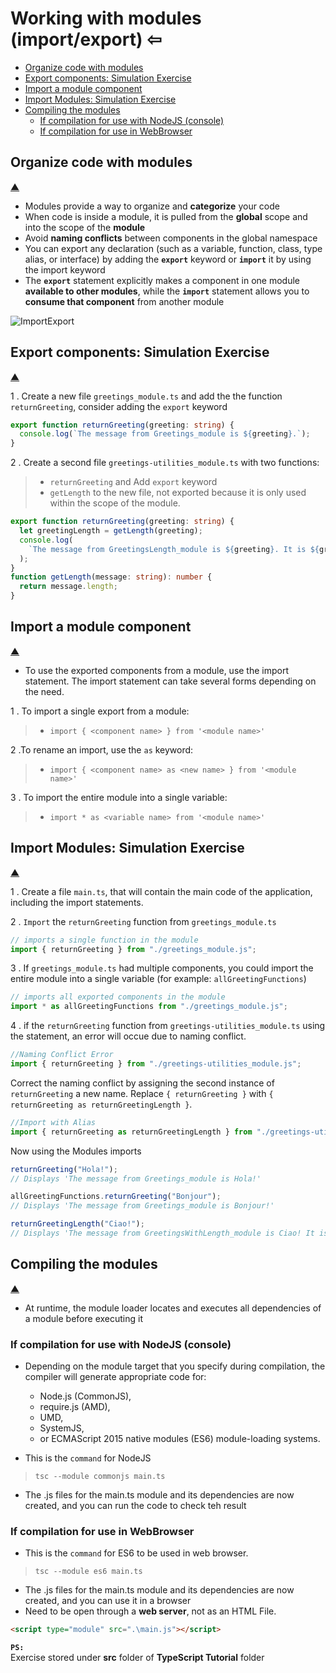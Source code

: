
# **Working with modules (import/export)** <a id="working-with-modules-importexport" /><Link to="../tutorials/typescript">&#8678;</Link>

- [Organize code with modules](#organize-code-with-modules)
- [Export components: Simulation Exercise](#export-components-simulation-exercise)
- [Import a module component](#import-a-module-component)
- [Import Modules: Simulation Exercise](#import-modules-simulation-exercise)
- [Compiling the modules](#compiling-the-modules)
  - [If compilation for use with NodeJS (console)](#if-compilation-for-use-with-nodejs-console)
  - [If compilation for use in WebBrowser](#if-compilation-for-use-in-webbrowser)

## Organize code with modules <a id="organize-code-with-modules" />

[&#9650;](#working-with-modules-importexport)

- Modules provide a way to organize and **categorize** your code
- When code is inside a module, it is pulled from the **global** scope and into the scope of the **module**
- Avoid **naming conflicts** between components in the global namespace
- You can export any declaration (such as a variable, function, class, type alias, or interface) by adding the **`export`** keyword or **`import`** it by using the import keyword
- The **`export`** statement explicitly makes a component in one module **available to other modules**, while the **`import`** statement allows you to **consume that component** from another module

![ImportExport](/Tutorials/TypeScript/Images/ImportExport.png)

## Export components: Simulation Exercise <a id="export-components-simulation-exercise" />

[&#9650;](#working-with-modules-importexport)

1 . Create a new file `greetings_module.ts` and add the the function `returnGreeting`, consider adding the `export` keyword

```ts
export function returnGreeting(greeting: string) {
  console.log(`The message from Greetings_module is ${greeting}.`);
}
```

2 . Create a second file `greetings-utilities_module.ts` with two functions:

> - `returnGreeting` and Add `export` keyword
> - `getLength` to the new file, not exported because it is only used within the scope of the module.

```ts
export function returnGreeting(greeting: string) {
  let greetingLength = getLength(greeting);
  console.log(
    `The message from GreetingsLength_module is ${greeting}. It is ${greetingLength} characters long.`
  );
}
function getLength(message: string): number {
  return message.length;
}
```

## Import a module component <a id="import-a-module-component" />

[&#9650;](#working-with-modules-importexport)

- To use the exported components from a module, use the import statement. The import statement can take several forms depending on the need.

1 . To import a single export from a module:

> - `import { <component name> } from '<module name>'`

2 .To rename an import, use the `as` keyword:

> - `import { <component name> as <new name> } from '<module name>'`

3 . To import the entire module into a single variable:

> - `import * as <variable name> from '<module name>'`

## Import Modules: Simulation Exercise <a id="import-modules-simulation-exercise" />

[&#9650;](#working-with-modules-importexport)

1 . Create a file `main.ts`, that will contain the main code of the application, including the import statements.

2 . `Import` the `returnGreeting` function from `greetings_module.ts`

```ts
// imports a single function in the module
import { returnGreeting } from "./greetings_module.js";
```

3 . If `greetings_module.ts` had multiple components, you could import the entire module into a single variable (for example: `allGreetingFunctions`)

```ts
// imports all exported components in the module
import * as allGreetingFunctions from "./greetings_module.js";
```

4 . if the `returnGreeting` function from `greetings-utilities_module.ts` using the statement, an error will occue due to naming conflict.

```ts
//Naming Conflict Error
import { returnGreeting } from "./greetings-utilities_module.js";
```

Correct the naming conflict by assigning the second instance of `returnGreeting` a new name. Replace `{ returnGreeting }` with `{ returnGreeting as returnGreetingLength }`.

```ts
//Import with Alias
import { returnGreeting as returnGreetingLength } from "./greetings-utilities_module.js";
```

Now using the Modules imports

```ts
returnGreeting("Hola!");
// Displays 'The message from Greetings_module is Hola!'

allGreetingFunctions.returnGreeting("Bonjour");
// Displays 'The message from Greetings_module is Bonjour!'

returnGreetingLength("Ciao!");
// Displays 'The message from GreetingsWithLength_module is Ciao! It is 5 characters long.'
```

## Compiling the modules <a id="compiling-the-modules" />

[&#9650;](#working-with-modules-importexport)

- At runtime, the module loader locates and executes all dependencies of a module before executing it

### If compilation for use with NodeJS (console) <a id="if-compilation-for-use-with-nodejs-console" />

- Depending on the module target that you specify during compilation, the compiler will generate appropriate code for:

  - Node.js (CommonJS),
  - require.js (AMD),
  - UMD,
  - SystemJS,
  - or ECMAScript 2015 native modules (ES6) module-loading systems.

- This is the `command` for NodeJS

> `tsc --module commonjs main.ts`

- The .js files for the main.ts module and its dependencies are now created, and you can run the code to check teh result

### If compilation for use in WebBrowser <a id="if-compilation-for-use-in-webbrowser" />

- This is the `command` for ES6 to be used in web browser.

> `tsc --module es6 main.ts`

- The .js files for the main.ts module and its dependencies are now created, and you can use it in a browser
- Need to be open through a **web server**, not as an HTML File.

```html
<script type="module" src=".\main.js"></script>
```

**`PS:`**  
Exercise stored under **src** folder of **TypeScript Tutorial** folder

<br />
<br />
<br />
